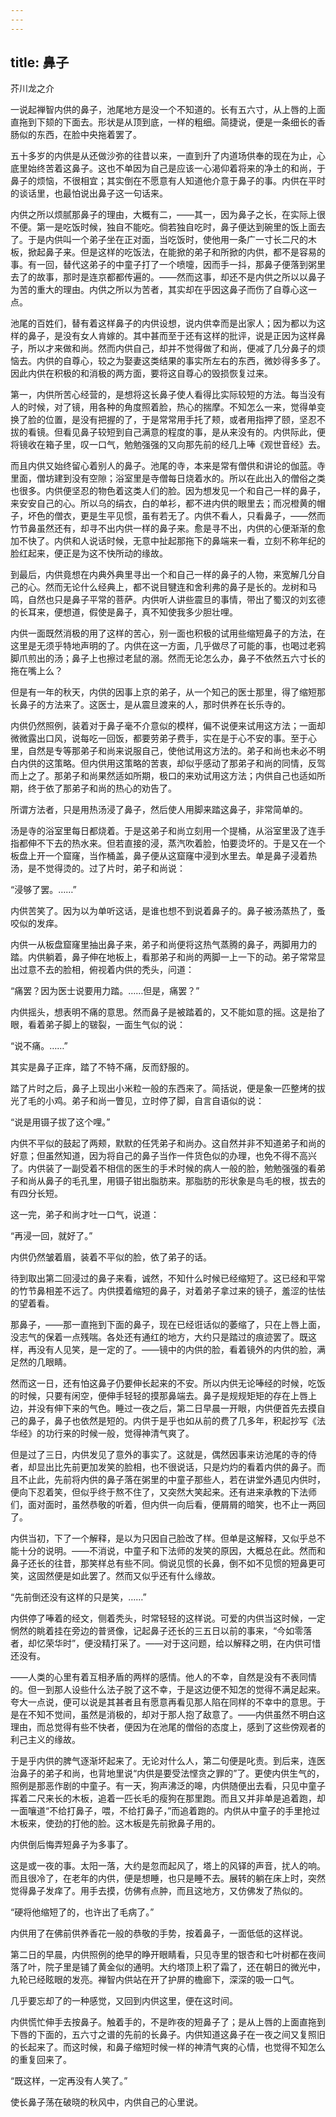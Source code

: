 ```yaml
---
---
---
```

title: 鼻子
---



芥川龙之介

一说起禅智内供的鼻子，池尾地方是没一个不知道的。长有五六寸，从上唇的上面直拖到下颏的下面去。形状是从顶到底，一样的粗细。简捷说，便是一条细长的香肠似的东西，在脸中央拖着罢了。

五十多岁的内供是从还做沙弥的往昔以来，一直到升了内道场供奉的现在为止，心底里始终苦着这鼻子。这也不单因为自己是应该一心渴仰着将来的净土的和尚，于鼻子的烦恼，不很相宜；其实倒在不愿意有人知道他介意于鼻子的事。内供在平时的谈话里，也最怕说出鼻子这一句话来。

内供之所以烦腻那鼻子的理由，大概有二，——其一，因为鼻子之长，在实际上很不便。第一是吃饭时候，独自不能吃。倘若独自吃时，鼻子便达到碗里的饭上面去了。于是内供叫一个弟子坐在正对面，当吃饭时，使他用一条广一寸长二尺的木板，掀起鼻子来。但是这样的吃饭法，在能掀的弟子和所掀的内供，都不是容易的事。有一回，替代这弟子的中童子打了一个喷嚏，因而手一抖，那鼻子便落到粥里去了的故事，那时是连京都都传遍的。——然而这事，却还不是内供之所以以鼻子为苦的重大的理由。内供之所以为苦者，其实却在乎因这鼻子而伤了自尊心这一点。

池尾的百姓们，替有着这样鼻子的内供设想，说内供幸而是出家人；因为都以为这样的鼻子，是没有女人肯嫁的。其中甚而至于还有这样的批评，说是正因为这样鼻子，所以才来做和尚。然而内供自己，却并不觉得做了和尚，便减了几分鼻子的烦恼去。内供的自尊心，较之为娶妻这类结果的事实所左右的东西，微妙得多多了。因此内供在积极的和消极的两方面，要将这自尊心的毁损恢复过来。

第一，内供所苦心经营的，是想将这长鼻子使人看得比实际较短的方法。每当没有人的时候，对了镜，用各种的角度照着脸，热心的揣摩。不知怎么一来，觉得单变换了脸的位置，是没有把握的了，于是常常用手托了颊，或者用指押了颐，坚忍不拔的看镜。但看见鼻子较短到自己满意的程度的事，是从来没有的。内供际此，便将镜收在箱子里，叹一口气，勉勉强强的又向那先前的经几上唪《观世音经》去。

而且内供又始终留心着别人的鼻子。池尾的寺，本来是常有僧供和讲论的伽蓝。寺里面，僧坊建到没有空隙；浴室里是寺僧每日烧着水的。所以在此出入的僧俗之类也很多。内供便坚忍的物色着这类人们的脸。因为想发见一个和自己一样的鼻子，来安安自己的心。所以乌的绢衣，白的单衫，都不进内供的眼里去；而况橙黄的帽子，坏色的僧衣，更是生平见惯，虽有若无了。内供不看人，只看鼻子，——然而竹节鼻虽然还有，却寻不出内供一样的鼻子来。愈是寻不出，内供的心便渐渐的愈加不快了。内供和人说话时候，无意中扯起那拖下的鼻端来一看，立刻不称年纪的脸红起来，便正是为这不快所动的缘故。

到最后，内供竟想在内典外典里寻出一个和自己一样的鼻子的人物，来宽解几分自己的心。然而无论什么经典上，都不说目犍连和舍利弗的鼻子是长的。龙树和马鸣，自然也只是鼻子平常的菩萨。内供听人讲些震旦的事情，带出了蜀汉的刘玄德的长耳来，便想道，假使是鼻子，真不知使我多少胆壮哩。

内供一面既然消极的用了这样的苦心，别一面也积极的试用些缩短鼻子的方法，在这里是无须乎特地声明的了。内供在这一方面，几乎做尽了可能的事，也喝过老鸦脚爪煎出的汤；鼻子上也擦过老鼠的溺。然而无论怎么办，鼻子不依然五六寸长的拖在嘴上么？

但是有一年的秋天，内供的因事上京的弟子，从一个知己的医士那里，得了缩短那长鼻子的方法来了。这医士，是从震旦渡来的人，那时供养在长乐寺的。

内供仍然照例，装着对于鼻子毫不介意似的模样，偏不说便来试用这方法；一面却微微露出口风，说每吃一回饭，都要劳弟子费手，实在是于心不安的事。至于心里，自然是专等那弟子和尚来说服自己，使他试用这方法的。弟子和尚也未必不明白内供的这策略。但内供用这策略的苦衷，却似乎感动了那弟子和尚的同情，反驾而上之了。那弟子和尚果然适如所期，极口的来劝试用这方法；内供自己也适如所期，终于依了那弟子和尚的热心的劝告了。

所谓方法者，只是用热汤浸了鼻子，然后使人用脚来踏这鼻子，非常简单的。

汤是寺的浴室里每日都烧着。于是这弟子和尚立刻用一个提桶，从浴室里汲了连手指都伸不下去的热水来。但若直接的浸，蒸汽吹着脸，怕要烫坏的。于是又在一个板盘上开一个窟窿，当作桶盖，鼻子便从这窟窿中浸到水里去。单是鼻子浸着热汤，是不觉得烫的。过了片时，弟子和尚说：

“浸够了罢。……”

内供苦笑了。因为以为单听这话，是谁也想不到说着鼻子的。鼻子被汤蒸热了，蚤咬似的发痒。

内供一从板盘窟窿里抽出鼻子来，弟子和尚便将这热气蒸腾的鼻子，两脚用力的踏。内供躺着，鼻子伸在地板上，看那弟子和尚的两脚一上一下的动。弟子常常显出过意不去的脸相，俯视着内供的秃头，问道：

“痛罢？因为医士说要用力踏。……但是，痛罢？”

内供摇头，想表明不痛的意思。然而鼻子是被踏着的，又不能如意的摇。这是抬了眼，看着弟子脚上的皲裂，一面生气似的说：

“说不痛。……”

其实是鼻子正痒，踏了不特不痛，反而舒服的。

踏了片时之后，鼻子上现出小米粒一般的东西来了。简括说，便是象一匹整烤的拔光了毛的小鸡。弟子和尚一瞥见，立时停了脚，自言自语似的说：

“说是用镊子拔了这个哩。”

内供不平似的鼓起了两颊，默默的任凭弟子和尚办。这自然并非不知道弟子和尚的好意；但虽然知道，因为将自己的鼻子当作一件货色似的办理，也免不得不高兴了。内供装了一副受着不相信的医生的手术时候的病人一般的脸，勉勉强强的看弟子和尚从鼻子的毛孔里，用镊子钳出脂肪来。那脂肪的形状象是鸟毛的根，拔去的有四分长短。

这一完，弟子和尚才吐一口气，说道：

“再浸一回，就好了。”

内供仍然皱着眉，装着不平似的脸，依了弟子的话。

待到取出第二回浸过的鼻子来看，诚然，不知什么时候已经缩短了。这已经和平常的竹节鼻相差不远了。内供摸着缩短的鼻子，对着弟子拿过来的镜子，羞涩的怯怯的望着看。

那鼻子，——那一直拖到下面的鼻子，现在已经诳话似的萎缩了，只在上唇上面，没志气的保着一点残喘。各处还有通红的地方，大约只是踏过的痕迹罢了。既这样，再没有人见笑，是一定的了。——镜中的内供的脸，看着镜外的内供的脸，满足然的几眼睛。

然而这一日，还有怕这鼻子仍要伸长起来的不安。所以内供无论唪经的时候，吃饭的时候，只要有闲空，便伸手轻轻的摸那鼻端去。鼻子是规规矩矩的存在上唇上边，并没有伸下来的气色。睡过一夜之后，第二日早晨一开眼，内供便首先去摸自己的鼻子，鼻子也依然是短的。内供于是乎也如从前的费了几多年，积起抄写《法华经》的功行来的时候一般，觉得神清气爽了。

但是过了三日，内供发见了意外的事实了。这就是，偶然因事来访池尾的寺的侍者，却显出比先前更加发笑的脸相，也不很说话，只是灼灼的看着内供的鼻子。而且不止此，先前将内供的鼻子落在粥里的中童子那些人，若在讲堂外遇见内供时，便向下忍着笑，但似乎终于熬不住了，又突然大笑起来。还有进来承教的下法师们，面对面时，虽然恭敬的听着，但内供一向后看，便屑屑的暗笑，也不止一两回了。

内供当初，下了一个解释，是以为只因自己脸改了样。但单是这解释，又似乎总不能十分的说明。——不消说，中童子和下法师的发笑的原因，大概总在此。然而和鼻子还长的往昔，那笑样总有些不同。倘说见惯的长鼻，倒不如不见惯的短鼻更可笑，这固然便是如此罢了。然而又似乎还有什么缘故。

“先前倒还没有这样的只是笑，……”

内供停了唪着的经文，侧着秃头，时常轻轻的这样说。可爱的内供当这时候，一定惘然的眺着挂在旁边的普贤像，记起鼻子还长的三五日以前的事来，“今如零落者，却忆荣华时”，便没精打采了。——对于这问题，给以解释之明，在内供可惜还没有。

——人类的心里有着互相矛盾的两样的感情。他人的不幸，自然是没有不表同情的。但一到那人设些什么法子脱了这不幸，于是这边便不知怎的觉得不满足起来。夸大一点说，便可以说是其甚者且有愿意再看见那人陷在同样的不幸中的意思。于是在不知不觉间，虽然是消极的，却对于那人抱了敌意了。——内供虽然不明白这理由，而总觉得有些不快者，便因为在池尾的僧俗的态度上，感到了这些傍观者的利己主义的缘故。

于是乎内供的脾气逐渐坏起来了。无论对什么人，第二句便是叱责。到后来，连医治鼻子的弟子和尚，也背地里说“内供是要受法悭贪之罪的”了。更使内供生气的，照例是那恶作剧的中童子。有一天，狗声沸泛的嗥，内供随便出去看，只见中童子挥着二尺来长的木板，追着一匹长毛的瘦狗在那里跑。而且又并非单是追着跑，却一面嚷道“不给打鼻子，喂，不给打鼻子，”而追着跑的。内供从中童子的手里抢过木板来，使劲的打他的脸。这木板是先前掀鼻子用的。

内供倒后悔弄短鼻子为多事了。

这是或一夜的事。太阳一落，大约是忽而起风了，塔上的风铎的声音，扰人的响。而且很冷了，在老年的内供，便是想睡，也只是睡不去。展转的躺在床上时，突然觉得鼻子发痒了。用手去摸，仿佛有点肿，而且这地方，又仿佛发了热似的。

“硬将他缩短了的，也许出了毛病了。”

内供用了在佛前供养香花一般的恭敬的手势，按着鼻子，一面低低的这样说。

第二日的早晨，内供照例的绝早的睁开眼睛看，只见寺里的银杏和七叶树都在夜间落了叶，院子里是铺了黄金似的通明。大约塔顶上积了霜了，还在朝日的微光中，九轮已经眩眼的发亮。禅智内供站在开了护屏的檐廊下，深深的吸一口气。

几乎要忘却了的一种感觉，又回到内供这里，便在这时间。

内供慌忙伸手去按鼻子。触着手的，不是昨夜的短鼻子了；是从上唇的上面直拖到下唇的下面的，五六寸之谱的先前的长鼻子。内供知道这鼻子在一夜之间又复照旧的长起来了。而这时候，和鼻子缩短时候一样的神清气爽的心情，也觉得不知怎么的重复回来了。

“既这样，一定再没有人笑了。”

使长鼻子荡在破晓的秋风中，内供自己的心里说。